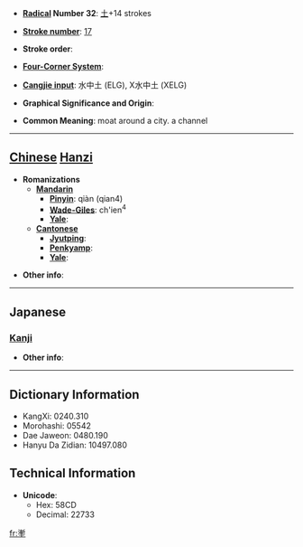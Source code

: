 * '''[[Wiktionary:Chinese radical index| Radical]] Number 32''': [[Wiktionary:Chinese radical index 土|土]]+14 strokes

* '''[[Wiktionary:Chinese total strokes index|Stroke number]]''': [[Wiktionary:Chinese total strokes index 17|17]]

* '''Stroke order''': 

* '''[[Wiktionary:Chinese four corner index|Four-Corner System]]''': 

* '''[[Wiktionary:Chinese Cangjie index|Cangjie input]]''': 水中土 (ELG), X水中土 (XELG)

* '''Graphical Significance and Origin''': 

* '''Common Meaning''': moat around a city. a channel

----

== [[Chinese]] [[Hanzi]] ==

* '''Romanizations'''
** '''[[Mandarin]]'''
*** '''[[Pinyin]]''': qiàn (qian4)
*** '''[[Wade-Giles]]''': ch'ien<sup>4</sup>
*** '''[[Yale]]''': 
** '''[[Cantonese]]'''
*** '''[[Jyutping]]''':
*** '''[[Penkyamp]]''': 
*** '''[[Yale]]''': 

* '''Other info''': 

----

==Japanese==
===[[Kanji]]===
{{kanji|on readings=[[ざん]] (zan)
|kun readings=[[ほり]] (hori), [[あな]] (ana)
}}

* '''Other info''':  

----

== Dictionary Information ==

* KangXi: 0240.310
* Morohashi: 05542
* Dae Jaweon: 0480.190
* Hanyu Da Zidian: 10497.080

== Technical Information ==

* '''Unicode''':
** Hex: 58CD
** Decimal: 22733

[[fr:壍]]